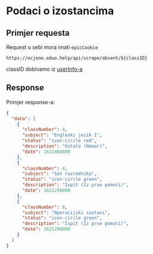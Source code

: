 
# Podaci o izostancima 


## Primjer requesta

<Callout emoji="⚠️">Request u sebi mora imati `epicCookie`</Callout>

`https://ocjene.eduo.help/api/scrape/absent/${classID}`

classID dobivamo iz [userInfo-a](/REST/userinfo)

## Response

Primjer response-a:

```json
{
  "data": [
    {
      "classNumber": 4,
      "subject": "Engleski jezik I",
      "status": "icon-circle red",
      "description": "Ostalo (Nemar)",
      "date": 1621468800
    },
    {
      "classNumber": 4,
      "subject": "Sat razrednika",
      "status": "icon-circle green",
      "description": "Ispit (Iz prve pomoći)",
      "date": 1621296000
    },
    {
      "classNumber": 6,
      "subject": "Operacijski sustavi",
      "status": "icon-circle green",
      "description": "Ispit (Iz prve pomoći)",
      "date": 1621296000
    }
  ]
}
```
